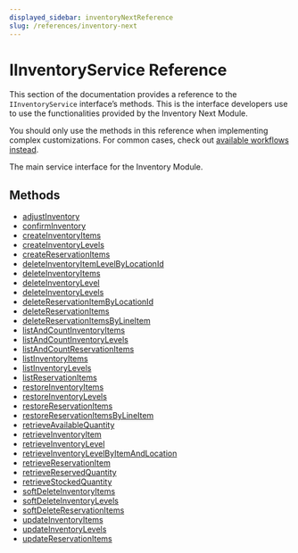 ```yaml
---
displayed_sidebar: inventoryNextReference
slug: /references/inventory-next
---
```



# IInventoryService Reference

This section of the documentation provides a reference to the `IInventoryService` interface’s methods. This is the interface developers use to use the functionalities provided by the Inventory Next Module.

<Note>

You should only use the methods in this reference when implementing complex customizations. For common cases, check out [available workflows instead](/medusa-workflows-reference).

</Note>

The main service interface for the Inventory Module.

## Methods

- [adjustInventory](../../IInventoryService/methods/inventory_next.IInventoryService.adjustInventory/page.mdx)
- [confirmInventory](../../IInventoryService/methods/inventory_next.IInventoryService.confirmInventory/page.mdx)
- [createInventoryItems](../../IInventoryService/methods/inventory_next.IInventoryService.createInventoryItems/page.mdx)
- [createInventoryLevels](../../IInventoryService/methods/inventory_next.IInventoryService.createInventoryLevels/page.mdx)
- [createReservationItems](../../IInventoryService/methods/inventory_next.IInventoryService.createReservationItems/page.mdx)
- [deleteInventoryItemLevelByLocationId](../../IInventoryService/methods/inventory_next.IInventoryService.deleteInventoryItemLevelByLocationId/page.mdx)
- [deleteInventoryItems](../../IInventoryService/methods/inventory_next.IInventoryService.deleteInventoryItems/page.mdx)
- [deleteInventoryLevel](../../IInventoryService/methods/inventory_next.IInventoryService.deleteInventoryLevel/page.mdx)
- [deleteInventoryLevels](../../IInventoryService/methods/inventory_next.IInventoryService.deleteInventoryLevels/page.mdx)
- [deleteReservationItemByLocationId](../../IInventoryService/methods/inventory_next.IInventoryService.deleteReservationItemByLocationId/page.mdx)
- [deleteReservationItems](../../IInventoryService/methods/inventory_next.IInventoryService.deleteReservationItems/page.mdx)
- [deleteReservationItemsByLineItem](../../IInventoryService/methods/inventory_next.IInventoryService.deleteReservationItemsByLineItem/page.mdx)
- [listAndCountInventoryItems](../../IInventoryService/methods/inventory_next.IInventoryService.listAndCountInventoryItems/page.mdx)
- [listAndCountInventoryLevels](../../IInventoryService/methods/inventory_next.IInventoryService.listAndCountInventoryLevels/page.mdx)
- [listAndCountReservationItems](../../IInventoryService/methods/inventory_next.IInventoryService.listAndCountReservationItems/page.mdx)
- [listInventoryItems](../../IInventoryService/methods/inventory_next.IInventoryService.listInventoryItems/page.mdx)
- [listInventoryLevels](../../IInventoryService/methods/inventory_next.IInventoryService.listInventoryLevels/page.mdx)
- [listReservationItems](../../IInventoryService/methods/inventory_next.IInventoryService.listReservationItems/page.mdx)
- [restoreInventoryItems](../../IInventoryService/methods/inventory_next.IInventoryService.restoreInventoryItems/page.mdx)
- [restoreInventoryLevels](../../IInventoryService/methods/inventory_next.IInventoryService.restoreInventoryLevels/page.mdx)
- [restoreReservationItems](../../IInventoryService/methods/inventory_next.IInventoryService.restoreReservationItems/page.mdx)
- [restoreReservationItemsByLineItem](../../IInventoryService/methods/inventory_next.IInventoryService.restoreReservationItemsByLineItem/page.mdx)
- [retrieveAvailableQuantity](../../IInventoryService/methods/inventory_next.IInventoryService.retrieveAvailableQuantity/page.mdx)
- [retrieveInventoryItem](../../IInventoryService/methods/inventory_next.IInventoryService.retrieveInventoryItem/page.mdx)
- [retrieveInventoryLevel](../../IInventoryService/methods/inventory_next.IInventoryService.retrieveInventoryLevel/page.mdx)
- [retrieveInventoryLevelByItemAndLocation](../../IInventoryService/methods/inventory_next.IInventoryService.retrieveInventoryLevelByItemAndLocation/page.mdx)
- [retrieveReservationItem](../../IInventoryService/methods/inventory_next.IInventoryService.retrieveReservationItem/page.mdx)
- [retrieveReservedQuantity](../../IInventoryService/methods/inventory_next.IInventoryService.retrieveReservedQuantity/page.mdx)
- [retrieveStockedQuantity](../../IInventoryService/methods/inventory_next.IInventoryService.retrieveStockedQuantity/page.mdx)
- [softDeleteInventoryItems](../../IInventoryService/methods/inventory_next.IInventoryService.softDeleteInventoryItems/page.mdx)
- [softDeleteInventoryLevels](../../IInventoryService/methods/inventory_next.IInventoryService.softDeleteInventoryLevels/page.mdx)
- [softDeleteReservationItems](../../IInventoryService/methods/inventory_next.IInventoryService.softDeleteReservationItems/page.mdx)
- [updateInventoryItems](../../IInventoryService/methods/inventory_next.IInventoryService.updateInventoryItems/page.mdx)
- [updateInventoryLevels](../../IInventoryService/methods/inventory_next.IInventoryService.updateInventoryLevels/page.mdx)
- [updateReservationItems](../../IInventoryService/methods/inventory_next.IInventoryService.updateReservationItems/page.mdx)
